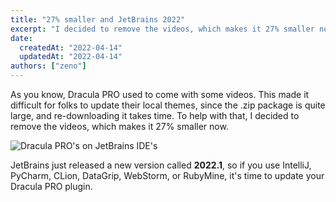 ```yaml
---
title: "27% smaller and JetBrains 2022"
excerpt: "I decided to remove the videos, which makes it 27% smaller now."
date:
  createdAt: "2022-04-14"
  updatedAt: "2022-04-14"
authors: ["zeno"]
---
```


As you know, Dracula PRO used to come with some videos. This made it difficult for folks to update their local themes, since the .zip package is quite large, and re-downloading it takes time. To help with that, I decided to remove the videos, which makes it 27% smaller now.

![Dracula PRO's on JetBrains IDE's](/images/logs/27%-smaller-and-jetbrains-2022-a.png)

JetBrains just released a new version called **2022.1**, so if you use IntelliJ, PyCharm, CLion, DataGrip, WebStorm, or RubyMine, it's time to update your Dracula PRO plugin.

